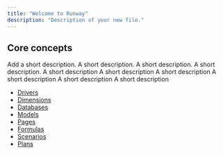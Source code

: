 ```yaml
---
title: "Welcome to Runway"
description: "Description of your new file."
---
```



## Core concepts
Add a short description.
<CardGroup cols={3}>
  <Card title="Drivers" icon="chart-mixed-up-circle-dollar" href="https://docs.runway.com/concepts/drivers" cta="Learn more">
    A short description.
  </Card>
  <Card title="Dimensions" icon="list-ul" href="https://docs.runway.com/concepts/dimensions" cta="Learn more">
    A short description.
  </Card>
  <Card title="Databases" icon="database" href="https://docs.runway.com/concepts/databases" cta="Learn more">
    A short description.
  </Card>
  <Card title="Models" icon="table" href="https://docs.runway.com/concepts/models" cta="Learn more">
    A short description
  </Card>
  <Card title="Pages" icon="page" cta="Learn more">
    A short description
  </Card>
  <Card title="Formulas" icon="function" cta="Learn more">
    A short description
  </Card>
  <Card title="Scenarios" icon="code-branch" cta="Learn more">
    A short description
  </Card>
  <Card title="Plans" icon="timeline-arrow" cta="Learn more">
    A short description
  </Card>
  <Card title="Sidebar" icon="sidebar" cta="Learn more">
    A short description
  </Card>
</CardGroup>

- [Drivers](https://docs.runway.com/concepts/drivers)
- [Dimensions](https://docs.runway.com/concepts/dimensions)
- [Databases](https://docs.runway.com/concepts/databases)
- [Models](https://docs.runway.com/concepts/models)
- [Pages](https://docs.runway.com/concepts/pages)
- [Formulas](https://docs.runway.com/concepts/formulas)
- [Scenarios](https://docs.runway.com/concepts/scenarios)
- [Plans](https://docs.runway.com/concepts/plans)